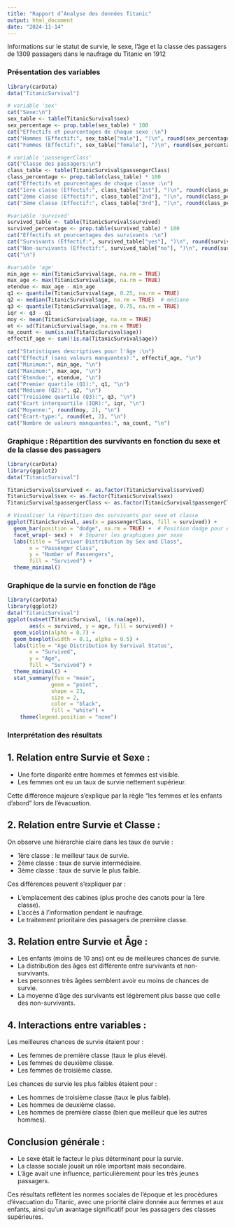 ```yaml
---
title: "Rapport d’Analyse des données Titanic"
output: html_document
date: "2024-11-14"
---
```


Informations sur le statut de survie, le sexe, l'âge et la classe des passagers de 1309 passagers dans le naufrage du Titanic en 1912

### Présentation des variables

```r
library(carData)
data("TitanicSurvival")

# variable 'sex'
cat("Sexe:\n")
sex_table <- table(TitanicSurvival$sex)
sex_percentage <- prop.table(sex_table) * 100
cat("Effectifs et pourcentages de chaque sexe :\n")
cat("Hommes (Effectif:", sex_table["male"], ")\n", round(sex_percentage["male"], 2), "%\n")
cat("Femmes (Effectif:", sex_table["female"], ")\n", round(sex_percentage["female"], 2), "%\n\n")

# variable 'passengerClass'
cat("Classe des passagers:\n")
class_table <- table(TitanicSurvival$passengerClass)
class_percentage <- prop.table(class_table) * 100
cat("Effectifs et pourcentages de chaque classe :\n")
cat("1ère classe (Effectif:", class_table["1st"], ")\n", round(class_percentage["1st"], 2), "%\n")
cat("2ème classe (Effectif:", class_table["2nd"], ")\n", round(class_percentage["2nd"], 2), "%\n")
cat("3ème classe (Effectif:", class_table["3rd"], ")\n", round(class_percentage["3rd"], 2), "%\n\n")

#variable 'survived'
survived_table <- table(TitanicSurvival$survived) 
survived_percentage <- prop.table(survived_table) * 100
cat("Effectifs et pourcentages des survivants :\n")
cat("Survivants (Effectif:", survived_table["yes"], ")\n", round(survived_percentage["yes"], 2), "%\n")
cat("Non-survivants (Effectif:", survived_table["no"], ")\n", round(survived_percentage["no"], 2), "%\n")
cat("\n")

#variable 'age'
min_age <- min(TitanicSurvival$age, na.rm = TRUE)
max_age <- max(TitanicSurvival$age, na.rm = TRUE)
etendue <- max_age - min_age
q1 <- quantile(TitanicSurvival$age, 0.25, na.rm = TRUE)
q2 <- median(TitanicSurvival$age, na.rm = TRUE)  # médiane
q3 <- quantile(TitanicSurvival$age, 0.75, na.rm = TRUE)
iqr <- q3 - q1
moy <- mean(TitanicSurvival$age, na.rm = TRUE)
et <- sd(TitanicSurvival$age, na.rm = TRUE)
na_count <- sum(is.na(TitanicSurvival$age))
effectif_age <- sum(!is.na(TitanicSurvival$age))

cat("Statistiques descriptives pour l'âge :\n")
cat("Effectif (sans valeurs manquantes):", effectif_age, "\n")
cat("Minimum:", min_age, "\n")
cat("Maximum:", max_age, "\n")
cat("Étendue:", etendue, "\n")
cat("Premier quartile (Q1):", q1, "\n")
cat("Médiane (Q2):", q2, "\n")
cat("Troisième quartile (Q3):", q3, "\n")
cat("Écart interquartile (IQR):", iqr, "\n")
cat("Moyenne:", round(moy, 2), "\n")
cat("Écart-type:", round(et, 2), "\n")
cat("Nombre de valeurs manquantes:", na_count, "\n")
```

### Graphique : Répartition des survivants en fonction du sexe et de la classe des passagers

```r
library(carData)
library(ggplot2)
data("TitanicSurvival")

TitanicSurvival$survived <- as.factor(TitanicSurvival$survived)
TitanicSurvival$sex <- as.factor(TitanicSurvival$sex)
TitanicSurvival$passengerClass <- as.factor(TitanicSurvival$passengerClass)

# Visualiser la répartition des survivants par sexe et classe
ggplot(TitanicSurvival, aes(x = passengerClass, fill = survived)) +
  geom_bar(position = "dodge", na.rm = TRUE) +  # Position dodge pour éviter le chevauchement
  facet_wrap(~ sex) +  # Séparer les graphiques par sexe
  labs(title = "Survivor Distribution by Sex and Class",
       x = "Passenger Class",
       y = "Number of Passengers",
       fill = "Survived") +
  theme_minimal()

```

### Graphique de la survie en fonction de l'âge

```r
library(carData)
library(ggplot2)
data("TitanicSurvival")
ggplot(subset(TitanicSurvival, !is.na(age)), 
       aes(x = survived, y = age, fill = survived)) +
  geom_violin(alpha = 0.7) +
  geom_boxplot(width = 0.1, alpha = 0.5) +
  labs(title = "Age Distribution by Survival Status",
       x = "Survived",
       y = "Age",
       fill = "Survived") +
  theme_minimal() +
  stat_summary(fun = "mean", 
              geom = "point", 
              shape = 23, 
              size = 2,
              color = "black",
              fill = "white") +
    theme(legend.position = "none")
```
### Interprétation des résultats

## 1. Relation entre Survie et Sexe :

- Une forte disparité entre hommes et femmes est visible.
- Les femmes ont eu un taux de survie nettement supérieur.

Cette différence majeure s'explique par la règle "les femmes et les enfants d'abord" lors de l'évacuation.

## 2. Relation entre Survie et Classe :

On observe une hiérarchie claire dans les taux de survie :

- 1ère classe : le meilleur taux de survie.
- 2ème classe : taux de survie intermédiaire.
- 3ème classe : taux de survie le plus faible.

Ces différences peuvent s'expliquer par :

- L'emplacement des cabines (plus proche des canots pour la 1ère classe).
- L'accès à l'information pendant le naufrage.
- Le traitement prioritaire des passagers de première classe.

## 3. Relation entre Survie et Âge :

- Les enfants (moins de 10 ans) ont eu de meilleures chances de survie.
- La distribution des âges est différente entre survivants et non-survivants.
- Les personnes très âgées semblent avoir eu moins de chances de survie.
- La moyenne d'âge des survivants est légèrement plus basse que celle des non-survivants.

## 4. Interactions entre variables :

Les meilleures chances de survie étaient pour :

- Les femmes de première classe (taux le plus élevé).
- Les femmes de deuxième classe.
- Les femmes de troisième classe.

Les chances de survie les plus faibles étaient pour :

- Les hommes de troisième classe (taux le plus faible).
- Les hommes de deuxième classe.
- Les hommes de première classe (bien que meilleur que les autres hommes).

## Conclusion générale :

- Le sexe était le facteur le plus déterminant pour la survie.
- La classe sociale jouait un rôle important mais secondaire.
- L'âge avait une influence, particulièrement pour les très jeunes passagers.

Ces résultats reflètent les normes sociales de l'époque et les procédures d'évacuation du Titanic, avec une priorité claire donnée aux femmes et aux enfants, ainsi qu'un avantage significatif pour les passagers des classes supérieures.

